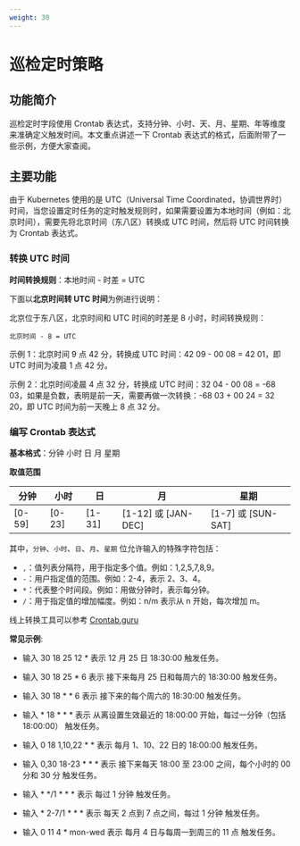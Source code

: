 ```yaml
---
weight: 30
---
```


# 巡检定时策略

## 功能简介

巡检定时字段使用 Crontab 表达式，支持分钟、小时、天、月、星期、年等维度来准确定义触发时间。本文重点讲述一下 Crontab 表达式的格式，后面附带了一些示例，方便大家查阅。

## 主要功能

由于 Kubernetes 使用的是 UTC（Universal Time Coordinated，协调世界时） 时间，当您设置定时任务的定时触发规则时，如果需要设置为本地时间（例如：北京时间），需要先将北京时间（东八区）转换成 UTC 时间，然后将 UTC 时间转换为 Crontab 表达式。

### 转换 UTC 时间 

**时间转换规则**：本地时间 - 时差 = UTC

下面以**北京时间转 UTC 时间**为例进行说明：

北京位于东八区，北京时间和 UTC 时间的时差是 8 小时，时间转换规则：

`北京时间 - 8 = UTC`

示例 1：北京时间 9 点 42 分，转换成 UTC 时间：42 09 - 00 08 = 42 01，即 UTC 时间为凌晨 1 点 42 分。

示例 2：北京时间凌晨 4 点 32 分，转换成 UTC 时间：32 04 - 00 08 = -68 03，如果是负数，表明是前一天，需要再做一次转换：-68 03 + 00 24 = 32 20，即 UTC 时间为前一天晚上 8 点 32 分。

### 编写 Crontab 表达式 

**基本格式**：分钟 小时 日 月 星期

**取值范围**

|分钟|小时|日|月|星期|
| --- | --- | --- | --- | --- |
|[0-59]|[0-23]|[1-31]|[1-12] 或 [JAN-DEC]|[1-7] 或 [SUN-SAT]|

其中，`分钟`、`小时`、`日`、`月`、`星期` 位允许输入的特殊字符包括：

- `,`：值列表分隔符，用于指定多个值。例如：1,2,5,7,8,9。
- `-`：用户指定值的范围。例如：2-4，表示 2、3、4。
- `*`：代表整个时间段。例如：用做分钟时，表示每分钟。
- `/`：用于指定值的增加幅度。例如：n/m 表示从 n 开始，每次增加 m。

线上转换工具可以参考 [Crontab.guru](https://crontab.guru/)

**常见示例**:

- 输入 30 18 25 12 * 表示 12 月 25 日 18:30:00 触发任务。

- 输入 30 18 25 * 6 表示 接下来每月 25 日和每周六的 18:30:00 触发任务。

- 输入 30 18 * * 6 表示 接下来的每个周六的 18:30:00 触发任务。

- 输入 * 18 * * * 表示 从离设置生效最近的 18:00:00 开始，每过一分钟（包括 18:00:00） 触发任务。

- 输入 0 18 1,10,22 * * 表示 每月 1、10、22 日的 18:00:00 触发任务。

- 输入 0,30 18-23 * * * 表示 接下来每天 18:00 至 23:00 之间，每个小时的 00 分和 30 分 触发任务。

- 输入 * */1 * * * 表示 每过 1 分钟 触发任务。

- 输入 * 2-7/1 * * * 表示 每天 2 点到 7 点之间，每过 1 分钟 触发任务。

- 输入 0 11 4 * mon-wed 表示 每月 4 日与每周一到周三的 11 点 触发任务。


